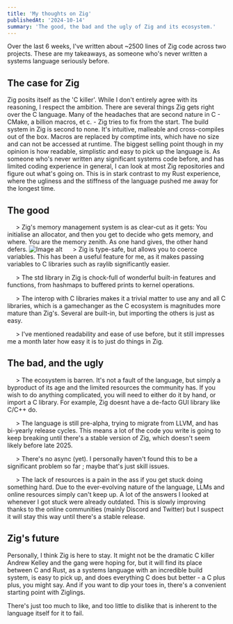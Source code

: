 ```yaml
---
title: 'My thoughts on Zig'
publishedAt: '2024-10-14'
summary: 'The good, the bad and the ugly of Zig and its ecosystem.'
---
```


Over the last 6 weeks, I've written about ~2500 lines of Zig code across two projects. These are my takeaways, as someone who's never written a systems language seriously before.

## The case for Zig

Zig posits itself as the 'C killer'. While I don't entirely agree with its reasoning, I respect the ambition. There are several things Zig gets right over the C language. Many  of the headaches that are second nature in C - CMake, a billion macros, et c. - Zig tries to fix from the start. The build system in Zig is second to none. It's intuitive, malleable and cross-compiles out of the box. Macros are replaced by comptime ints, which have no size and can not be accessed at runtime. The biggest selling point though in my opinion is how readable, simplistic and easy to pick up the language is. As someone who's never written any significant systems code before, and has limited coding experience in general, I can look at most Zig repositories and figure out what's going on. This is in stark contrast to my Rust experience, where the ugliness and the stiffness of the language pushed me away for the longest time. 

## The good
&nbsp;&nbsp;&nbsp;&nbsp; \>  Zig's memory management system is as clear-cut as it gets: You initialise an allocator, and then you get to decide who gets memory, and where. You are the memory zenith. As one hand gives, the other hand defers.
<img src={imageUrl} alt="Image alt" />
&nbsp;&nbsp;&nbsp;&nbsp; \> Zig is type-safe, but allows you to coerce variables. This has been a useful feature for me, as it makes passing variables to C libraries such as raylib significantly easier.

&nbsp;&nbsp;&nbsp;&nbsp; \>  The std library in Zig is chock-full of wonderful built-in features and functions, from hashmaps to buffered prints to kernel operations.

&nbsp;&nbsp;&nbsp;&nbsp; \> The interop with C libraries makes it a trivial matter to use any and all C libraries, which is a gamechanger as the C ecosystem is magnitudes more mature than Zig's. Several are built-in, but importing the others is just as easy. 

&nbsp;&nbsp;&nbsp;&nbsp; \> I've mentioned readability and ease of use before, but it still impresses me a month later how easy it is to just do things in Zig.<br /> 


## The bad, and the ugly

&nbsp;&nbsp;&nbsp;&nbsp; \> The ecosystem is barren. It's not a fault of the language, but simply a byproduct of its age and the limited resources the community has. If you wish to do anything complicated, you will need to either do it by hand, or import a C library. For example, Zig doesnt have a de-facto GUI library like C/C++ do. 

&nbsp;&nbsp;&nbsp;&nbsp;  \> The language is still pre-alpha, trying to migrate from LLVM, and has bi-yearly release cycles. This means a lot of the code you write is going to keep breaking until there's a stable version of Zig, which doesn't seem likely before late 2025. 

&nbsp;&nbsp;&nbsp;&nbsp;  \> There's no async (yet). I personally haven't found this to be a significant problem so far ; maybe that's just skill issues.

&nbsp;&nbsp;&nbsp;&nbsp;  \> The lack of resources is a pain in the ass if you get stuck doing something hard. Due to the ever-evolving nature of the language, LLMs and online resources simply can't keep up. A lot of the answers I looked at whenever I got stuck were already outdated. This is slowly improving thanks to the online communities (mainly Discord and Twitter) but I suspect it will stay this way until there's a stable release.
 

## Zig's future

Personally, I think Zig is here to stay. It might not be the dramatic C killer Andrew Kelley and the gang were hoping for, but it will find its place between C and Rust, as a systems language with an incredible build system, is easy to pick up, and does everything C does but better - a C plus plus, you might say. And if you want to dip your toes in, there's a convenient starting point with Ziglings. 

There's just too much to like, and too little to dislike that is inherent to the language itself for it to fail.
